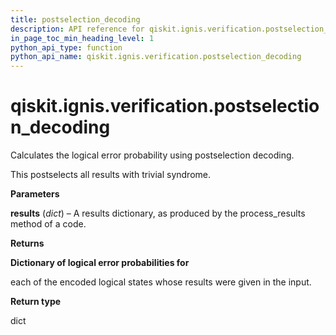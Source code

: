 ```yaml
---
title: postselection_decoding
description: API reference for qiskit.ignis.verification.postselection_decoding
in_page_toc_min_heading_level: 1
python_api_type: function
python_api_name: qiskit.ignis.verification.postselection_decoding
---
```


# qiskit.ignis.verification.postselection\_decoding

<Function id="qiskit.ignis.verification.postselection_decoding" isDedicatedPage={true} github="https://github.com/qiskit-community/qiskit-ignis/tree/stable/0.7/qiskit/ignis/verification/topological_codes/fitters.py" signature="postselection_decoding(results)">
  Calculates the logical error probability using postselection decoding.

  This postselects all results with trivial syndrome.

  **Parameters**

  **results** (*dict*) – A results dictionary, as produced by the process\_results method of a code.

  **Returns**

  **Dictionary of logical error probabilities for**

  each of the encoded logical states whose results were given in the input.

  **Return type**

  dict
</Function>

